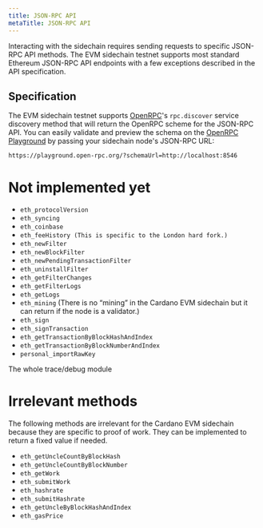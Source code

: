 ```yaml
---
title: JSON-RPC API
metaTitle: JSON-RPC API
---
```


Interacting with the sidechain requires sending requests to specific JSON-RPC API methods. The EVM sidechain testnet supports most standard Ethereum JSON-RPC API endpoints with a few exceptions described in the API specification.

## Specification

The EVM sidechain testnet supports [OpenRPC](https://open-rpc.org/)'s `rpc.discover` service discovery method that will return the OpenRPC scheme for the JSON-RPC API. You can easily validate and preview the schema on the [OpenRPC Playground](https://playground.open-rpc.org/) by passing your sidechain node's JSON-RPC URL:

```
https://playground.open-rpc.org/?schemaUrl=http://localhost:8546
```

# Not implemented yet  

- `eth_protocolVersion`  
- `eth_syncing`  
- `eth_coinbase`  
- `eth_feeHistory (This is specific to the London hard fork.)`  
- `eth_newFilter`  
- `eth_newBlockFilter`  
- `eth_newPendingTransactionFilter`  
- `eth_uninstallFilter`  
- `eth_getFilterChanges`  
- `eth_getFilterLogs`  
- `eth_getLogs`  
- `eth_mining` (There is no “mining” in the Cardano EVM sidechain but it can return if the node is a validator.)  
- `eth_sign`
- `eth_signTransaction`  
- `eth_getTransactionByBlockHashAndIndex`  
- `eth_getTransactionByBlockNumberAndIndex`
- `personal_importRawKey`  

The whole trace/debug module  

# Irrelevant methods

The following methods are irrelevant for the Cardano EVM sidechain because they are specific to proof of work. They can be implemented to return a fixed value if needed.  

- `eth_getUncleCountByBlockHash`  
- `eth_getUncleCountByBlockNumber`
- `eth_getWork`  
- `eth_submitWork` 
- `eth_hashrate`   
- `eth_submitHashrate`  
- `eth_getUncleByBlockHashAndIndex`  
- `eth_gasPrice`
